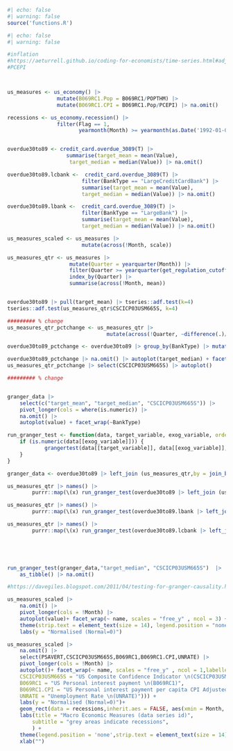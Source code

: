 
```r
#| echo: false
#| warning: false
source('functions.R')
```
```r
#| echo: false
#| warning: false

#inflation
#https://aeturrell.github.io/coding-for-economists/time-series.html#adjusting-for-inflation
#PCEPI



us_measures <- us_economy() |>
                mutate(B069RC1.Pop = B069RC1/POPTHM) |>
                mutate(B069RC1.CPI = B069RC1.Pop/PCEPI) |> na.omit()

recessions <- us_economy.recession() |> 
                filter(Flag == 1, 
                       yearmonth(Month) >= yearmonth(as.Date('1992-01-01')))


overdue30to89 <- credit_card.overdue_3089(T) |> 
                   summarise(target_mean = mean(Value),
                    target_median = median(Value)) |> na.omit()

overdue30to89.lcbank <-  credit_card.overdue_3089(T) |> 
                        filter(BankType == "LargeCreditCardBank") |> 
                        summarise(target_mean = mean(Value),
                        target_median = median(Value)) |> na.omit()

overdue30to89.lbank <-  credit_card.overdue_3089(T) |> 
                        filter(BankType == "LargeBank") |> 
                        summarise(target_mean = mean(Value),
                        target_median = median(Value)) |> na.omit()                        

us_measures_scaled <- us_measures |>
                        mutate(across(!Month, scale))

us_measures_qtr <- us_measures |>
                    mutate(Quarter = yearquarter(Month)) |>
                    filter(Quarter >= yearquarter(get_regulation_cutoff())) |>
                    index_by(Quarter) |>
                    summarise(across(!Month, mean))


overdue30to89 |> pull(target_mean) |> tseries::adf.test(k=4)
tseries::adf.test(us_measures_qtr$CSCICP03USM665S, k=4)

######### % change 
us_measures_qtr_pctchange <- us_measures_qtr |> 
                                mutate(across(!Quarter, ~difference(.)/lag(.) *100))

overdue30to89_pctchange <- overdue30to89 |> group_by(BankType) |> mutate(across(!Quarter, ~difference(.)/lag(.) *100))

overdue30to89_pctchange |> na.omit() |> autoplot(target_median) + facet_wrap(~BankType)
us_measures_qtr_pctchange |> select(CSCICP03USM665S) |> autoplot()

######### % change 


granger_data |> 
    select(c("target_mean", "target_median", "CSCICP03USM665S")) |>
    pivot_longer(cols = where(is.numeric)) |>
    na.omit() |> 
    autoplot(value) + facet_wrap(~BankType) 

run_granger_test <- function(data, target_variable, exog_variable, order = 4) {
    if (is.numeric(data[[exog_variable]])) {
            grangertest(data[[target_variable]], data[[exog_variable]], order = order) |> as_tibble() |> na.omit() |> tibble::add_column(exog_variable)
    }
}

granger_data <- overdue30to89 |> left_join (us_measures_qtr,by = join_by(Quarter))

us_measures_qtr |> names() |>
        purrr::map(\(x) run_granger_test(overdue30to89 |> left_join (us_measures_qtr,by = join_by(Quarter)), "target_mean", x, 4)) |> list_rbind() |> arrange(`Pr(>F)`) |> slice_head(n=10)

us_measures_qtr |> names() |>
        purrr::map(\(x) run_granger_test(overdue30to89.lbank |> left_join (us_measures_qtr,by = join_by(Quarter)), "target_mean", x, 4)) |> list_rbind() |> arrange(`Pr(>F)`) |> slice_head(n=6)

us_measures_qtr |> names() |>
        purrr::map(\(x) run_granger_test(overdue30to89.lcbank |> left_join (us_measures_qtr,by = join_by(Quarter)), "target_mean", x, 4)) |> list_rbind() |> arrange(`Pr(>F)`)|> slice_head(n=5)
        




run_granger_test(granger_data,"target_median", "CSCICP03USM665S")  |>
    as_tibble() |> na.omit()

#https://davegiles.blogspot.com/2011/04/testing-for-granger-causality.html

us_measures_scaled |> 
    na.omit() |>
    pivot_longer(cols = !Month) |>
    autoplot(value)+ facet_wrap(~ name, scales = "free_y" , ncol = 3) +
    theme(strip.text = element_text(size = 14), legend.position = "none") +
    labs(y = "Normalised (Normal=0)") 

us_measures_scaled |> 
    na.omit() |>
    select(PSAVERT,CSCICP03USM665S,B069RC1,B069RC1.CPI,UNRATE) |>
    pivot_longer(cols = !Month) |>
    autoplot()+ facet_wrap(~ name, scales = "free_y" , ncol = 1,labeller =  as_labeller(c(PSAVERT= "US Personal Savings Rate \n(PSAVERT)", 
    CSCICP03USM665S = "US Composite Confidence Indicator \n(CSCICP03USM665S)",
    B069RC1 = "US Personal interest payment \n(B069RC1)", 
    B069RC1.CPI = "US Personal interest payment per capita CPI Adjusted \n(B069RC1/POPTHM/CPIAUCSL)",
    UNRATE = "Unemployment Rate \n(UNRATE)"))) +
    labs(y = "Normalised (Normal=0)")+
    geom_rect(data = recessions,inherit.aes = FALSE, aes(xmin = Month, xmax = Month + 30, ymin = -Inf, ymax = Inf), fill = "lightgrey", alpha = 0.5) +
    labs(title = "Macro Economic Measures (data series id)",
        subtitle = "grey areas indicate recessions",
        ) +
    theme(legend.position = 'none',strip.text = element_text(size = 14)) +
    xlab("")
        
```

